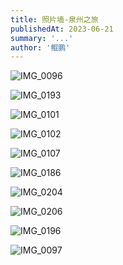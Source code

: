 ```yaml
---
title: 照片墙-泉州之旅
publishedAt: 2023-06-21
summary: '...'
author: '鲲鹏'
---
```


![IMG_0096](https://ihs-1317591693.cos.ap-guangzhou.myqcloud.com/grdoc/IMG_0096.jpg)

![IMG_0193](https://ihs-1317591693.cos.ap-guangzhou.myqcloud.com/grdoc/IMG_0193.jpg)

![IMG_0101](https://ihs-1317591693.cos.ap-guangzhou.myqcloud.com/grdoc/IMG_0101.jpg)

![IMG_0102](https://ihs-1317591693.cos.ap-guangzhou.myqcloud.com/grdoc/IMG_0102.jpg)

![IMG_0107](https://ihs-1317591693.cos.ap-guangzhou.myqcloud.com/grdoc/IMG_0107.jpg)

![IMG_0186](https://ihs-1317591693.cos.ap-guangzhou.myqcloud.com/grdoc/IMG_0186.jpg)

![IMG_0204](https://ihs-1317591693.cos.ap-guangzhou.myqcloud.com/grdoc/IMG_0204.jpg)

![IMG_0206](https://ihs-1317591693.cos.ap-guangzhou.myqcloud.com/grdoc/IMG_0206.jpg)

![IMG_0196](https://ihs-1317591693.cos.ap-guangzhou.myqcloud.com/grdoc/IMG_0196.jpg)

![IMG_0097](https://ihs-1317591693.cos.ap-guangzhou.myqcloud.com/grdoc/IMG_0097.jpg)
